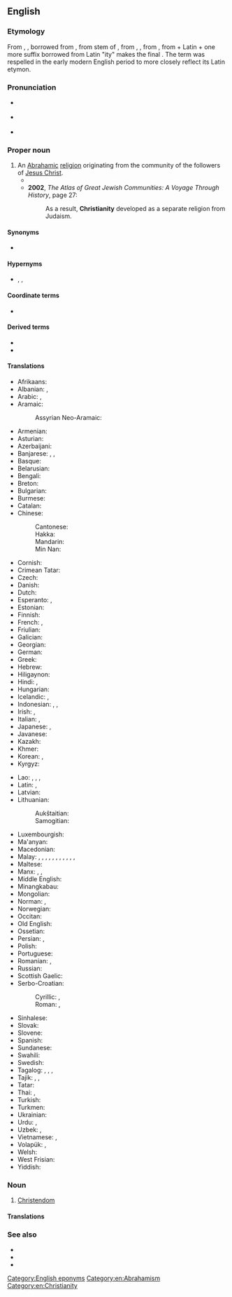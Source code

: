==English==

===Etymology===
From {{inh|en|enm| Cristiente}}, {{m|enm|Cristente}}, borrowed from {{bor|en|fro|crestienté}}, from {{der|en|ML.|-}} stem of {{m|la|Christiānitās|}}, from {{der|en|la|christianus}}, {{m|la|Christianus}}, from {{der|en|grc|Χριστιανός}}, from {{m|grc|Χριστός||Christ, anointed one}} + Latin {{m|la|-anus||suffix for of, related to}} + one more suffix borrowed from Latin "ity" makes the final {{suffix|Christian|ity|lang=en}}. The term was respelled in the early modern English period to more closely reflect its Latin etymon.

===Pronunciation===
* {{a|RP}} {{IPA|/ˌkɹɪstiˈænɪti/|lang=en}}
* {{a|US}} {{IPA|/ˌkɹɪstʃiˈænɪti/|lang=en}}
* {{audio|en-us-Christianity.ogg|Audio (US)|lang=en}}

===Proper noun===
{{en-proper noun|-|Christianities}}

# An [[Abrahamic]] [[religion]] originating from the community of the followers of [[Jesus Christ]].
#* {{quote-book|year=1922|author={{w|Ben Travers}}|title={{w|A Cuckoo in the Nest}}
|chapter=4|url=http://openlibrary.org/works/OL1521052W
|passage=By some paradoxical evolution rancour and intolerance have been established in the vanguard of primitive '''Christianity'''. Mrs. Spoker, in common with many of the stricter disciples of righteousness, was as inclement in demeanour as she was cadaverous in aspect.}}
#* '''2002''', ''The Atlas of Great Jewish Communities: A Voyage Through History'', page 27:
#*: As a result, '''Christianity''' developed as a separate religion from Judaism.

====Synonyms====
* {{l|en|Christianism}} {{qualifier|uncommon}}

====Hypernyms====
* {{l|en|religion}}, {{l|en|monotheism}}, {{l|en|Abrahamism}}

====Coordinate terms====
* {{list:religions/en}}

====Derived terms====
* {{l|en|Holocaustianity}}
* {{l|en|muscular Christianity}}

====Translations====
{{trans-top|monotheistic religion}}
* Afrikaans: {{t|af|christendom}}
* Albanian: {{t|sq|krishterimi}}, {{t|sq|krishtërim}}
* Arabic: {{t+|ar|مَسِيحِيَّة|f}}, {{t|ar|نَصْرَانِيَّة|f}}
* Aramaic:
*: Assyrian Neo-Aramaic: {{t|aii|ܟܪܣܛܝܢܘܬܐ}}
* Armenian: {{t+|hy|քրիստոնեություն}}
* Asturian: {{t|ast|cristianismu|m}}
* Azerbaijani: {{t|az|xristianlıq}}
* Banjarese: {{t|bjn|Kerestén}}, {{t|bjn|Keréstén}}, {{t|bjn|Nasrani}}
* Basque: {{t|eu|kristautasun}}
* Belarusian: {{t|be|хрысція́нства|n}}
* Bengali: {{t|bn|খ্রিস্ট ধর্ম}}
* Breton: {{t|br|kristeniezh|f}}
* Bulgarian: {{t|bg|христия́нство|n}}
* Burmese: {{t|my|သိက္ခါတော်ရ}}
* Catalan: {{t+|ca|cristianisme|m}}
* Chinese:
*: Cantonese: {{t|yue|基督教|tr=gei1 duk1 gaau3}}
*: Hakka: {{t|hak|基督教|tr=Kî-tuk-kau}}
*: Mandarin: {{t+|cmn|基督教|tr=jīdūjiào}}
*: Min Nan: {{t+|nan|基督教|tr=Ki-tok-kàu}}
* Cornish: {{t|kw|Kristoneth|m}}
* Crimean Tatar: {{t|crh|hristianlıq}}
* Czech: {{t+|cs|křesťanství|n}}
* Danish: {{t|da|kristendom|c}}
* Dutch: {{t+|nl|christendom|n}}
* Esperanto: {{t|eo|kristanismo}}, {{t|eo|kristismo}}
* Estonian: {{t|et|ristiusk}}
* Finnish: {{t+|fi|kristinusko}}
* French: {{t+|fr|christianisme|m}}, {{t+|fr|chrétienté|f}}
* Friulian: {{t|fur|cristianisim}}
* Galician: {{t|gl|cristianismo|m}}
* Georgian: {{t|ka|ქრისტიანობა}}
* German: {{t+|de|Christentum|n}}
* Greek: {{t+|el|χριστιανισμός|m}}
* Hebrew: {{t|he|נַצְרוּת|f|tr=natsrút}}
* Hiligaynon: {{t|hil|Kristohanon}}
* Hindi: {{t|hi|ईसाई धर्म|tr=īsāī dharm}}, {{t|hi|ईसाइयत}}
* Hungarian: {{t+|hu|kereszténység}}
* Icelandic: {{t|is|kristindómur|m}}, {{t+|is|kristni|f}}
* Indonesian: {{t+|id|Kristen}}, {{t|id|Kekristenan}}, {{t+|id|Nasrani}}
* Irish: {{t|ga|Críostaíocht|f}}, {{t|ga|Críostúlacht|f}}
* Italian: {{t|it|cristianità|f}}, {{t+|it|cristianesimo|m}}
* Japanese: {{t+|ja|キリスト教|tr=キリストきょう, kirisutokyō}}, {{t+|ja|基督教|tr=キリストきょう, kirisutokyō}}
* Javanese: {{t|jv|Kristen}}
* Kazakh: {{t|kk|христиандық}}
* Khmer: {{t|km|គ្រិស្តសាសនា|tr=krɨh saasnaa}}
* Korean: {{t|ko|그리스도교}}, {{t+|ko|기독교}}
* Kyrgyz: {{t|ky|машаякчылык}}
{{trans-mid}}
* Lao: {{t|lo|ສາດສະໜາຄະລິດ}}, {{t|lo|ສາສນາກິດ}}, {{t|lo|ຄິດສາດສະໜາ}}, {{t|lo|ສາສະໜາພະເຢຊູ}}
* Latin: {{t|la|Christiānismus|m}}, {{t|la|Christiānitās|f}}
* Latvian: {{t|lv|kristietība|f}}
* Lithuanian:
*: Aukštaitian: {{t+|lt|krikščionybė|f}}
*: Samogitian: {{t|sgs|krėkštiuonībė|f}}
* Luxembourgish: {{t+|lb|Chrëschtentum}}
* Ma'anyan: {{t|mhy|Karistén}}
* Macedonian: {{t|mk|христија́нство|n}}
* Malay: {{t|ms|Kristian}}, {{t|ms|Masihi}}, {{t|ms|Nasrani}}, {{t|ms|Serani}}, {{t|ms|agama Kristian}}, {{t|ms|agama Masihi}}, {{t|ms|agama Nasrani}}, {{t|ms|agama Serani}}, {{t|ms|agama Kristian}}, {{t|ms|agama Masihi}}, {{t|ms|agama Nasrani}}, {{t|ms|agama Serani}}
* Maltese: {{t|mt|kristjaniżmu|m}}
* Manx: {{t|gv|Credjue Creestee|alt=yn Credjue Creestee}}, {{t|gv|Creestiaght|f}},
* Middle English: {{t|enm|Cristendom}}
* Minangkabau: {{t|min|Karisten}}
* Mongolian: {{t|mn|христийн шашин}}
* Norman: {{t|nrf|Chrêtchienneté|f}} {{qualifier|Jersey}}, {{t|nrf|Cristianème}} {{qualifier|continental Normandy}}
* Norwegian: {{t+|no|kristendom}}
* Occitan: {{t|oc|cristianisme|m}}
* Old English: {{t|ang|cristendom|m}}
* Ossetian: {{t|os|чырыстонад}}
* Persian: {{t+|fa|مسیحیت|tr=masihiyat}}, {{t+|fa|ترسایی|tr=tarsâyi}}
* Polish: {{t+|pl|chrześcijaństwo|n}}
* Portuguese: {{t+|pt|cristianismo|m}}
* Romanian: {{t+|ro|creștinism|n}}, {{t+|ro|creștinătate|f}}
* Russian: {{t+|ru|христиа́нство|n}}
* Scottish Gaelic: {{t|gd|Crìosdaidheachd|f}}
* Serbo-Croatian:
*: Cyrillic: {{qualifier|Bosnian, Serbian}} {{t|sh|хришћанство|n}}, {{qualifier|Croatian}} {{t|sh|кршћанство|n}}
*: Roman: {{qualifier|Bosnian, Serbian}} {{t+|sh|hrišćanstvo|n}}, {{qualifier|Croatian}} {{t+|sh|kršćanstvo|n}}
* Sinhalese: {{t|si|ක්‍රිස්තියානි ආගම}}
* Slovak: {{t|sk|kresťanstvo|n}}
* Slovene: {{t+|sl|krščanstvo|n}}
* Spanish: {{t+|es|cristianismo|m}}
* Sundanese: {{t|su|Kristen}}
* Swahili: {{t|sw|Ukristo}}
* Swedish: {{t+|sv|kristendom|c}}
* Tagalog: {{t|tl|Kakristuhan}}, {{t|tl|pagkamakakristo}}, {{t|tl|Pagkabinyagan}}, {{t|tl|Kristiyanismo}}
* Tajik: {{t|tg|дини насронӣ}}, {{t|tg|дини христианӣ}}, {{t|tg|тарсоӣ‍}}
* Tatar: {{t|tt|христианлык}}
* Thai: {{t+|th|ศาสนาคริสต์|tr=sàat-sà-năa krít}}, {{t|th|คริสต์ศาสนา|tr=krít sàat-sà-năa}}
* Turkish: {{t+|tr|Hristiyanlık}}
* Turkmen: {{t|tk|hristiýanlyk}}
* Ukrainian: {{t|uk|христия́нство|n}}
* Urdu: {{t|ur|عیسائی مذہب|m|tr=īsāī maz'hab}}, {{t|ur|عیسائیت|tr='īsāiyat}}
* Uzbek: {{t+|uz|xristianlik}}, {{t|uz|masihiylik}}
* Vietnamese: {{t+|vi|Kitô giáo}}, {{t+|vi|Cơ Đốc giáo}}
* Volapük: {{t+|vo|krit}}, {{qualifier|primitive}} {{t|vo|rukrit}}
* Welsh: {{t|cy|Cristnogaeth}}
* West Frisian: {{t|fy|Kristendom}}
* Yiddish: {{t|yi|קריסטנטום|n}}
{{trans-bottom}}

===Noun===
{{en-noun|-}}

# [[Christendom]]

====Translations====
{{trans-see|Christendom}}

===See also===
* {{l|en|Christian}}
* {{projectlink|wikipedia}}
* {{l|en|Appendix:Glossary of Christianity}}

[[Category:English eponyms]]
[[Category:en:Abrahamism]]
[[Category:en:Christianity]]